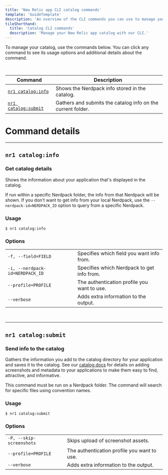 ```yaml
---
title: 'New Relic app CLI catalog commands'
template: 'GuideTemplate'
description: 'An overview of the CLI commands you can use to manage your New Relic app catalog information.'
tileShorthand:
  title: 'Catalog CLI commands'
  description: 'Manage your New Relic app catalog with our CLI.'
---
```


<Intro>

To manage your catalog, use the commands below. You can click any command to see its usage options and additional details about the command.

</Intro>

<br/>

| Command | Description |
|---|---|
| [`nr1 catalog:info`](#nr1-cataloginfo)     | Shows the Nerdpack info stored in the catalog. |
| [`nr1 catalog:submit`](#nr1-catalogsubmit)   | Gathers and submits the catalog info on the current folder. |

# Command details

***


## `nr1 catalog:info`
### Get catalog details
Shows the information about your application that's displayed in the catalog.

If run within a specific Nerdpack folder, the info from that Nerdpack will be shown. If you don't want to get info from your local Nerdpack, use the `--nerdpack-id=NERDPACK_ID` option to query from a specific Nerdpack.

### Usage
`$ nr1 catalog:info` 

### Options
|  |  |
|---|---|
| `-f, --field=FIELD`              | Specifies which field you want info from. |
|  `-i, --nerdpack-id=NERDPACK_ID` | Specifies which Nerdpack to get info from. |
| `--profile=PROFILE`              | The authentication profile you want to use. |
| `--verbose`                      | Adds extra information to the output. |

<br/>

*** 

## `nr1 catalog:submit`
### Send info to the catalog 
Gathers the information you add to the catalog directory for your application and saves it to the catalog. See our [catalog docs](https://docs.newrelic.com/docs/new-relic-one/use-new-relic-one/build-new-relic-one/discover-manage-applications-new-relic-one-catalog#add_images_metadata_to_apps) for details on adding screenshots and metadata to your applications to make them easy to find, attractive, and informative.
 
  This command must be run on a Nerdpack folder. The command will search for specific files using convention names.

### Usage
`$ nr1 catalog:submit` 

### Options
|  |  |
|---|---|
|  `-P, --skip-screenshots`  | Skips upload of screenshot assets. |
| `--profile=PROFILE`        | The authentication profile you want to use. |
| `--verbose`                | Adds extra information to the output. |
